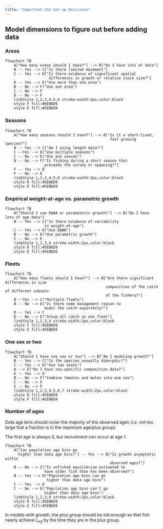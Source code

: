 ```yaml
---
title: "Important SS3 Set-up Decisions"
---
```


## Model dimensions to figure out before adding data
### Areas
```mermaid
flowchart TB
    A["How many areas should I have?"] --> B["Do I have lots of data"]
    B -- Yes --> C["Is there limited movement"]
    C -- Yes --> D["Is there evidence of significant spatial 
                    differences in growth or relative stock size?"]
    D -- Yes --> E("Use more than one area")
    B -- No --> F("Use one area")
    C -- No --> F
    D -- No --> F
    linkStyle 1,2,3,4,5,6 stroke-width:2px,color:black
    style F fill:#5EB6D9
    style E fill:#5EB6D9
```

### Seasons
```mermaid
flowchart TB
    A["How many seasons should I have?"] --> B["Is it a short-lived, 
                                                fast growing species?"]
    B -- Yes --> C["Am I using length data?"]
    C --Yes --> D("Use multiple seasons")
    C -- No --> E("Use one season")
    B -- No --> F["Is fishing during a short season that 
                  preceeds the survey or spawning?"]
    F -- Yes --> D
    F -- No --> E
    linkStyle 1,2,3,4,5,6 stroke-width:2px,color:black
    style D fill:#5EB6D9
    style E fill:#5EB6D9
```

### Empirical weight-at-age vs. parametric growth
```mermaid
flowchart TB
    A["Should I use EWAA or paramateric growth?"] --> B["Do I have lots of age data"]
    B -- Yes --> C["Is there evidence of variability 
                  in weight-at-age"]
    C -- Yes --> D("Use EWWA")
    B -- No --> E("Use parametric growth")
    C -- No --> E
    linkStyle 1,2,3,4 stroke-width:2px,color:black
    style D fill:#5EB6D9
    style E fill:#5EB6D9
```


### Fleets
```mermaid
flowchart TB
    A["How many fleets should I have?"] --> B["Are there significant differences in size
                                              composition of the catch of different subsets
                                              of the fishery?"]
    B --Yes --> C("Multiple fleets")
    B -- No --> D["Is there some management reason to 
                  model the catch separately?"]
    D -- Yes --> C
    D -- No --> E("Group all catch as one fleet")
    linkStyle 1,2,3,4 stroke-width:2px,color:black
    style C fill:#5EB6D9
    style E fill:#5EB6D9
```

### One sex or two
```mermaid
flowchart TB
    A["Should I have one sex or two"] --> B["Am I modeling growth?"]
    B -- Yes --> C["Is the species sexually dimorphic?"]
    C -- Yes --> D("Use two sexes")
    A --> E["Do I have sex-specific composition data?"]
    E -- Yes --> D
    B -- No --> F("Combine females and males into one sex")
    C -- No --> F
    E -- No --> F
    linkStyle 1,2,3,4,5,6,7 stroke-width:2px,color:black
    style D fill:#5EB6D9
    style F fill:#5EB6D9
```


### Number of ages
Data age bins should cover the majority of the observed ages (*i.e.* not too large that a fraction is in the maximum age/plus group).

The first age is always 0, but recruitment can occur at age 1.

```mermaid
flowchart TB
    A["Can population age bins go 
      higher than data age bins?"] -- Yes --> B["Is growth asymptotic within
                                                observed ages?"]
    B -- No --> C["Is unfished equilibrium estimated to 
                  have older fish than has been observed?"]                                    
    B -- Yes --> D("Population age bins can go 
                   higher than data age bins")
    C -- Yes --> D
    C -- No --> E("Population age bins can't go 
                  higher than data age bins")
    linkStyle 1,2,3,4 stroke-width:2px,color:black
    style D fill:#5EB6D9
    style E fill:#5EB6D9
```

In models with growth, the plus group should be old enough so that fish nearly achieve $L_{inf}$ by the time they are in the plus group.